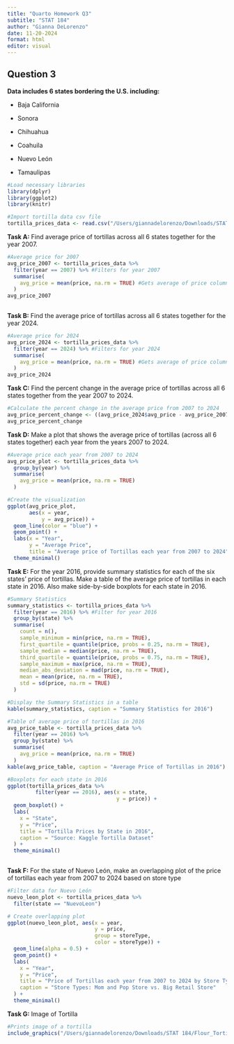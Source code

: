 ```yaml
---
title: "Quarto Homework Q3"
subtitle: "STAT 184"
author: "Gianna DeLorenzo"
date: 11-20-2024
format: html
editor: visual
---
```


## Question 3

**Data includes 6 states bordering the U.S. including:**

-   Baja California

-   Sonora

-   Chihuahua

-   Coahuila

-   Nuevo León

-   Tamaulipas

```r

#Load necessary libraries
library(dplyr)
library(ggplot2)
library(knitr)

#Import tortilla data csv file
tortilla_prices_data <- read.csv("/Users/giannadelorenzo/Downloads/STAT 184/tortilla_data.csv")
```

**Task A:** Find average price of tortillas across all 6 states together for the year 2007.

```r
#Average price for 2007
avg_price_2007 <- tortilla_prices_data %>%
  filter(year == 2007) %>% #Filters for year 2007
  summarise(
    avg_price = mean(price, na.rm = TRUE) #Gets average of price column and filters missing data
  )
avg_price_2007
  
```

**Task B:** Find the average price of tortillas across all 6 states together for the year 2024.

```r
#Average price for 2024
avg_price_2024 <- tortilla_prices_data %>%
  filter(year == 2024) %>% #Filters for year 2024
  summarise(
    avg_price = mean(price, na.rm = TRUE) #Gets average of price column and filters missing data
  )
avg_price_2024
```

**Task C:** Find the percent change in the average price of tortillas across all 6 states together from the year 2007 to 2024.

```r
#Calculate the percent change in the average price from 2007 to 2024
avg_price_percent_change <- ((avg_price_2024$avg_price - avg_price_2007$avg_price) / avg_price_2007$avg_price) * 100
avg_price_percent_change
```

**Task D:** Make a plot that shows the average price of tortillas (across all 6 states together) each year from the years 2007 to 2024.

```r
#Average price each year from 2007 to 2024
avg_price_plot <- tortilla_prices_data %>%
  group_by(year) %>%
  summarise(
    avg_price = mean(price, na.rm = TRUE)
  )

#Create the visualization
ggplot(avg_price_plot, 
       aes(x = year,
           y = avg_price)) +
  geom_line(color = "blue") +
  geom_point() +
  labs(x = "Year",
       y = "Average Price",
       title = "Average price of Tortillas each year from 2007 to 2024") +
  theme_minimal() 

```

**Task E:** For the year 2016, provide summary statistics for each of the six states’ price of tortillas. Make a table of the average price of tortillas in each state in 2016. Also make side-by-side boxplots for each state in 2016.

```r
#Summary Statistics
summary_statistics <- tortilla_prices_data %>%
  filter(year == 2016) %>% #Filter for year 2016
  group_by(state) %>% 
  summarise(
    count = n(),
    sample_minimum = min(price, na.rm = TRUE), 
    first_quartile = quantile(price, probs = 0.25, na.rm = TRUE),
    sample_median = median(price, na.rm = TRUE), 
    third_quartile = quantile(price, probs = 0.75, na.rm = TRUE), 
    sample_maximum = max(price, na.rm = TRUE), 
    median_abs_deviation = mad(price, na.rm = TRUE), 
    mean = mean(price, na.rm = TRUE), 
    std = sd(price, na.rm = TRUE)
  )

#Display the Summary Statistics in a table
kable(summary_statistics, caption = "Summary Statistics for 2016")

#Table of average price of tortillas in 2016
avg_price_table <- tortilla_prices_data %>%
  filter(year == 2016) %>%
  group_by(state) %>%
  summarise(
    avg_price = mean(price, na.rm = TRUE)
  )
kable(avg_price_table, caption = "Average Price of Tortillas in 2016")

#Boxplots for each state in 2016
ggplot(tortilla_prices_data %>%
         filter(year == 2016), aes(x = state,
                                   y = price)) +
  geom_boxplot() +
  labs(
    x = "State",
    y = "Price",
    title = "Tortilla Prices by State in 2016",
    caption = "Source: Kaggle Tortilla Dataset"
  ) +
  theme_minimal()
  
```

**Task F:** For the state of Nuevo León, make an overlapping plot of the price of tortillas each year from 2007 to 2024 based on store type

```r
#Filter data for Nuevo León
nuevo_leon_plot <- tortilla_prices_data %>%
  filter(state == "NuevoLeon") 

# Create overlapping plot
ggplot(nuevo_leon_plot, aes(x = year,
                            y = price,
                            group = storeType,
                            color = storeType)) +
  geom_line(alpha = 0.5) +
  geom_point() +
  labs(
    x = "Year",
    y = "Price",
    title = "Price of Tortillas each year from 2007 to 2024 by Store Type",
    caption = "Store Types: Mom and Pop Store vs. Big Retail Store"
  ) +
  theme_minimal()
```

**Task G:** Image of Tortilla

```r
#Prints image of a tortilla
include_graphics("/Users/giannadelorenzo/Downloads/STAT 184/Flour_Tortilla_SQ_600x.jpg")
```
